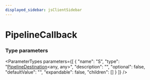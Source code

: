 ```yaml
---
displayed_sidebar: jsClientSidebar
---
```



# PipelineCallback

### Type parameters

<ParameterTypes parameters={[
  {
    "name": "S",
    "type": "[PipelineDestination](internal.internal-3.PipelineDestination.mdx)&#60;any, any&#62;",
    "description": "",
    "optional": false,
    "defaultValue": "",
    "expandable": false,
    "children": []
  }
]} />
